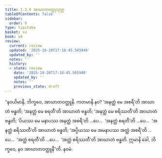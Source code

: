 ```yaml
---
title: 1.3.9 အာဃာတဝတ္ထုသုတ္တ
tableOfContents: false
sidebar:
  order: 9
type: tipitaka
basket: su
book: a9
review:
  current: review
  updated: '2025-10-20T17:18:45.585948'
  updated_by: ''
  notes: ''
  history:
  - state: review
    date: '2025-10-20T17:18:45.585948'
    updated_by: ''
    notes: ''
    previous_state: draft
---
```



<DynamicBreadcrumb />


<ReviewStatus review={frontmatter.review} showDetails={true} />

<HypothesisAnnotation frontmatter={frontmatter} />

<Division number="29" book="a9" e="ch" v="17" p="208">

<Paragraph number="237" book="a9">
“နဝယိမာနိ, ဘိက္ခဝေ, အာဃာတဝတ္ထူနိ. ကတမာနိ နဝ? ‘အနတ္ထံ မေ အစရီ’တိ အာဃာတံ ဗန္ဓတိ; ‘အနတ္ထံ မေ စရတီ’တိ အာဃာတံ ဗန္ဓတိ; ‘အနတ္ထံ မေ စရိဿတီ’တိ အာဃာတံ ဗန္ဓတိ; ‘ပိယဿ မေ မနာပဿ အနတ္ထံ အစရီ’တိ …ပေ…  ‘အနတ္ထံ စရတီ’တိ …ပေ…  ‘အနတ္ထံ စရိဿတီ’တိ အာဃာတံ ဗန္ဓတိ; ‘အပ္ပိယဿ မေ အမနာပဿ အတ္ထံ အစရီ’တိ …ပေ…  ‘အတ္ထံ စရတီ’တိ …ပေ…  ‘အတ္ထံ စရိဿတီ’တိ အာဃာတံ ဗန္ဓတိ. ဣမာနိ ခေါ, ဘိက္ခဝေ, နဝ အာဃာတဝတ္ထူနီ”တိ.

</Paragraph>
</Division>

<Paragraph number="238" type="center" book="a9">
နဝမံ.
</Paragraph>